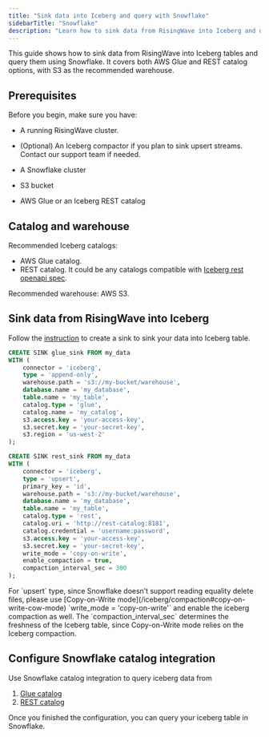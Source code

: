 ```yaml
---
title: "Sink data into Iceberg and query with Snowflake"
sidebarTitle: "Snowflake"
description: "Learn how to sink data from RisingWave into Iceberg and query it using Snowflake."
---
```


This guide shows how to sink data from RisingWave into Iceberg tables and query them using Snowflake. It covers both AWS Glue and REST catalog options, with S3 as the recommended warehouse.

## Prerequisites

Before you begin, make sure you have:

- A running RisingWave cluster.

- (Optional) An Iceberg compactor if you plan to sink upsert streams. Contact our support team if needed.

- A Snowflake cluster

- S3 bucket

- AWS Glue or an Iceberg REST catalog

## Catalog and warehouse

Recommended Iceberg catalogs:

- AWS Glue catalog.
- REST catalog. It could be any catalogs compatible with [Iceberg rest openapi spec](https://github.com/apache/iceberg/blob/main/open-api/rest-catalog-open-api.yaml).

Recommended warehouse: AWS S3.

## Sink data from RisingWave into Iceberg

Follow the [instruction](/iceberg/deliver-to-iceberg#use-with-different-storage-backends) to create a sink to sink your data into Iceberg table.

```sql Glue + S3 (append-only)
CREATE SINK glue_sink FROM my_data
WITH (
    connector = 'iceberg',
    type = 'append-only',
    warehouse.path = 's3://my-bucket/warehouse',
    database.name = 'my_database',
    table.name = 'my_table',
    catalog.type = 'glue',
    catalog.name = 'my_catalog',
    s3.access.key = 'your-access-key',
    s3.secret.key = 'your-secret-key',
    s3.region = 'us-west-2'
);
```

```sql REST catalog + S3
CREATE SINK rest_sink FROM my_data
WITH (
    connector = 'iceberg',
    type = 'upsert',
    primary_key = 'id',
    warehouse.path = 's3://my-bucket/warehouse',
    database.name = 'my_database',
    table.name = 'my_table',
    catalog.type = 'rest',
    catalog.uri = 'http://rest-catalog:8181',
    catalog.credential = 'username:password',
    s3.access.key = 'your-access-key',
    s3.secret.key = 'your-secret-key',
    write_mode = 'copy-on-write',
    enable_compaction = true,
    compaction_interval_sec = 300
);
```

<Note>
For `upsert` type, since Snowflake doesn’t support reading equality delete files, please use [Copy-on-Write mode](/iceberg/compaction#copy-on-write-cow-mode) `write_mode = 'copy-on-write'` and enable the iceberg compaction as well. The `compaction_interval_sec` determines the freshness of the Iceberg table, since Copy-on-Write mode relies on the Iceberg compaction.
</Note>

## Configure Snowflake catalog integration

Use Snowflake catalog integration to query iceberg data from

1. [Glue catalog](https://docs.snowflake.com/en/user-guide/tables-iceberg-configure-catalog-integration-glue)
2. [REST catalog](https://docs.snowflake.com/en/user-guide/tables-iceberg-configure-catalog-integration-rest)

Once you finished the configuration, you can query your iceberg table in Snowflake.

